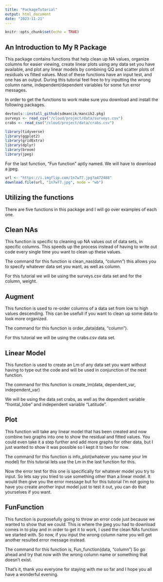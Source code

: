 ```yaml
---
title: "PackageTutorial"
output: html_document
date: "2023-11-21"
---
```


```r
knitr::opts_chunk$set(echo = TRUE)
```

## An Introduction to My R Package

This package contains functions that help clean up NA values, organize columns for easier viewing, create linear plots using any data set you have available, and plot any linear models by combining QQ and scatter plots of residuals vs fitted values. Most of these functions have an input test, and one has an output. During this tutorial feel free to try inputting the wrong column name, independent/dependent variables for some fun error messages.

In order to get the functions to work make sure you download and install the following packages.

```r
devtools::install_github(sdmancik/mancik2.pkg)
surveys <- read_csv("/cloud/project/data/surveys.csv")
crabs <- read_csv("/cloud/project/data/crabs.csv")

library(tidyverse)
library(ggplot2)
library(gridExtra)
library(dplyr)
library(broom)
library(jpeg)
```

For the last function, "Fun function" aptly named. We will have to download a jpeg.

```r
url <- "https://i.imgflip.com/1n7w77.jpg?a472488"
download.file(url, "1n7w77.jpg", mode = "wb")
```

## Utilizing the functions

There are five functions in this package and I will go over examples of each one.

## Clean NAs

This function is specific to cleaning up NA values out of data sets, in specific columns. This speeds up the process instead of having to write out code every single time you want to clean up these values.

The command for this function is clean_nas(data, "column") this allows you to specify whatever data set you want, as well as column.

For this tutorial we will be using the surveys.csv data set and for the column, weight.

## Augment

This function is used to re-order columns of a data set from low to high values descending. This can be usefull if you want to clean up some data to look more organized.

The command for this function is order_data(data, "column").

For this tutorial we will be using the crabs.csv data set.

## Linear Model

This function is used to create an Lm of any data set you want without having to type out the code and will be used in conjunction of the next function.

The command for this function is create_lm(data, dependent_var, independent_var)

We will be using the data set crabs, as well as the dependent variable "frontal_lobe" and independent variable "Latitude".

## Plot

This function will take any linear model that has been created and now combine two graphs into one to show the residual and fitted values. You could even take it a step further and add more graphs for other data, but I just wanted to show it was possible so I kept it to two for now.

The command for this function is info_plot(whatever you name your lm model) for this tutorial lets use the Lm in the last function for this.

Now the error test for this one is specifically for whatever model you try to input. So lets say you tried to use something other than a linear model. It would then give you the error message but for this tutorial I'm not going to have you create another input model just to test it out, you can do that yourselves if you want.

## FunFunction

This function is purposefully going to throw an error code just because we wanted to show that we could. This is where the jpeg you had to download comes in to play and in order to get it to work, I used the clean NAs function we started with. So now, if you input the wrong column name you will get another resulted error message instead.

The command for this function is, Fun_function(data, "column") So go ahead and try that now with the wrong column name or something that doesn't exist.

That's it, thank you everyone for staying with me so far and I hope you all have a wonderful evening.